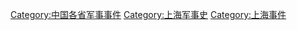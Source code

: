 [[Category:中国各省军事事件|Category:中国各省军事事件]]
[[Category:上海军事史|Category:上海军事史]]
[[Category:上海事件|Category:上海事件]]